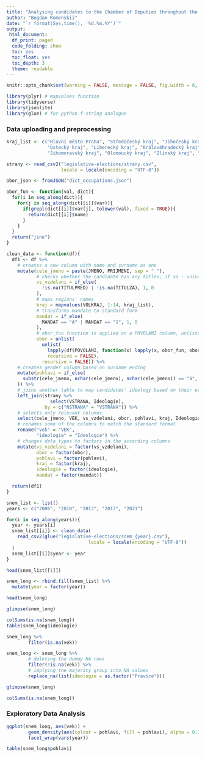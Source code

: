```yaml
---
title: "Analysing candidates to the Chamber of Deputies throughout the elections"
author: "Bogdan Romenskii"
date: "`r format(Sys.time(), '%d.%m.%Y')`"
output:
 html_document:
  df_print: paged
  code_folding: show
  toc: yes
  toc_float: yes
  toc_depth: 3
  theme: readable
---
```

```r
knitr::opts_chunk$set(warning = FALSE, message = FALSE, fig.width = 6, fig.height = 4)
```
```r
library(plyr) # mapvalues function
library(tidyverse)
library(jsonlite)
library(glue) # for python f-string analogue
```

### Data uploading and preprocessing
```r
kraj_list <- c("Hlavní město Praha", "Středočeský kraj", "Jihočeský kraj", "Plzeňský kraj", "Karlovarský kraj",
               "Ústecký kraj", "Liberecký kraj", "Královéhradecký kraj", "Pardubický kraj", "Kraj Vysočina",
               "Jihomoravský kraj", "Olomoucký kraj", "Zlínský kraj", "Moravskoslezský kraj")

strany <- read_csv2("legislative-elections/strany.csv",
                    locale = locale(encoding = "UTF-8"))

obor_json <- fromJSON("dict_occupations.json")
```

```r
obor_fun <- function(val, dict){
  for(i in seq_along(dict)){
    for(j in seq_along(dict[[i]]$var)){
      if(grepl(dict[[i]]$var[j], tolower(val), fixed = TRUE)){
        return(dict[[i]]$name)
      }
    }
  }
  return("jine")
}
```

```r
clean_data <- function(df){
  df1 <- df %>%
    # creates a new column with name and surname as one
    mutate(cele_jmeno = paste(JMENO, PRIJMENI, sep = " "),
           # checks whether the candidate has any titles, if so - university degree is set to 1
           vs_vzdelani = if_else(
             !is.na(TITULPRED) | !is.na(TITULZA), 1, 0
           ),
           # maps regions' names
           kraj = mapvalues(VOLKRAJ, 1:14, kraj_list),
           # transforms mandate to standard form
           mandat = if_else(
             MANDAT == "A" | MANDAT == "1", 1, 0
           ),
           # obor_fun function is applied on a POVOLANI column, unlists is used twice after that
           obor = unlist(
             unlist(
               lapply(df$POVOLANI, function(x) lapply(x, obor_fun, obor_json)),
               recursive = FALSE),
             recursive = FALSE)) %>%
    # creates gender column based on surname ending
    mutate(pohlavi = if_else(
      substr(cele_jmeno, nchar(cele_jmeno), nchar(cele_jmeno)) == "á", "F", "M"
    )) %>%
    # joins another table to map candidates' ideology based on their party
    left_join(strany %>%
                select(VSTRANA, Ideologie),
              by = c("NSTRANA" = "VSTRANA")) %>%
    # selects only relevant columns
    select(cele_jmeno, VEK, vs_vzdelani, obor, pohlavi, kraj, Ideologie, mandat) %>%
    # renames some of the columns to match the standard format
    rename("vek" = "VEK",
           "ideologie" = "Ideologie") %>%
    # changes data types to factors in the according columns
    mutate(vs_vzdelani = factor(vs_vzdelani),
           obor = factor(obor),
           pohlavi = factor(pohlavi),
           kraj = factor(kraj),
           ideologie = factor(ideologie),
           mandat = factor(mandat))

  return(df1)
}
```

```r
snem_list <- list()
years <- c("2006", "2010", "2013", "2017", "2021")

for(i in seq_along(years)){
  year <- years[i]
  snem_list[[i]] <- clean_data(
    read_csv2(glue("legislative-elections/snem_{year}.csv"),
                              locale = locale(encoding = "UTF-8"))
  )
  snem_list[[i]]$year <- year
}

head(snem_list[[1]])
```

```r
snem_long <- rbind.fill(snem_list) %>%
  mutate(year = factor(year))

head(snem_long)
```
```r
glimpse(snem_long)
```
```r
colSums(is.na(snem_long))
table(snem_long$ideologie)
```
```r
snem_long %>%
        filter(is.na(vek))
```
```r
snem_long <- snem_long %>%
        # deleting the dummy NA rows
        filter(!is.na(vek)) %>%
        # implying the majority group into NA values
        replace_na(list(ideologie = as.factor("Pravice")))

glimpse(snem_long)
```
```r
colSums(is.na(snem_long))
```
### Exploratory Data Analysis
```r
ggplot(snem_long, aes(vek)) +
        geom_density(aes(colour = pohlavi, fill = pohlavi), alpha = 0.1) +
        facet_wrap(vars(year))
```
```r
table(snem_long$pohlavi)
```
